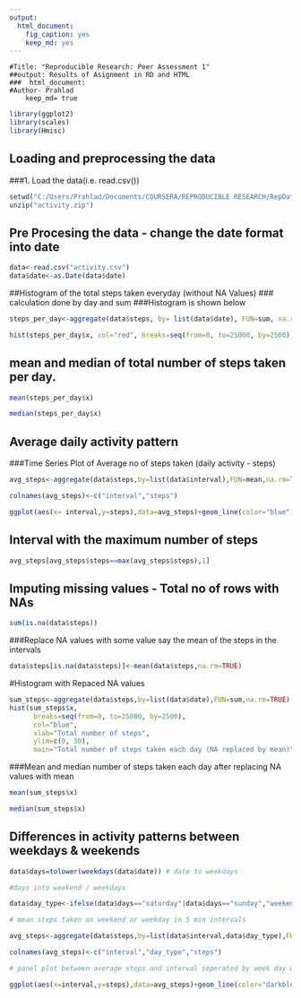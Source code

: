 ---
output: 
  html_document: 
    fig_caption: yes
    keep_md: yes
---
```
#Title: "Reproducible Research: Peer Assessment 1"
##output: Results of Asignment in RD and HTML 
###  html_document:
#Author- Prahlad
    keep_md= true
```
```{r, echo=TRUE}
library(ggplot2)
library(scales)
library(Hmisc)
```

## Loading and preprocessing the data
###1. Load the data(i.e. read.csv())
```{r, echo=TRUE}
setwd("C:/Users/Prahlad/Documents/COURSERA/REPRODUCIBLE RESEARCH/RepData_PeerAssessment1")
unzip("activity.zip")
```
## Pre Procesing the data - change the date format into date
```{r}
data<-read.csv("activity.csv")
data$date<-as.Date(data$date)
```
##Histogram  of the total steps taken everyday (without NA Values)
### calculation done by day and sum
###Histogram is shown below
```{r}
steps_per_day<-aggregate(data$steps, by= list(data$date), FUN=sum, na.rm=TRUE)

hist(steps_per_day$x, col="red", breaks=seq(from=0, to=25000, by=2500), main="Total Number of Steps taken Each day", xlab="Number of Steps Per Day")
```

## mean and median of total number of steps taken per day.

```{r}
mean(steps_per_day$x)
```
```{r}
median(steps_per_day$x)
```

## Average daily activity pattern
###Time Series Plot of Average no of steps taken (daily activity - steps)

```{r}
avg_steps<-aggregate(data$steps,by=list(data$interval),FUN=mean,na.rm=TRUE)

colnames(avg_steps)<-c("interval","steps")

ggplot(aes(x= interval,y=steps),data=avg_steps)+geom_line(color="blue")
```

## Interval with the maximum number of steps

```{r}
avg_steps[avg_steps$steps==max(avg_steps$steps),1]
```

## Imputing missing values - Total no of rows with NAs

```{r}
sum(is.na(data$steps))
```

###Replace NA values with some value say the mean of the steps in the intervals

```{r}
data$steps[is.na(data$steps)]<-mean(data$steps,na.rm=TRUE)
```
#Histogram with Repaced NA values
```{r}
sum_steps<-aggregate(data$steps,by=list(data$date),FUN=sum,na.rm=TRUE) 
hist(sum_steps$x, 
      breaks=seq(from=0, to=25000, by=2500),
      col="blue", 
      xlab="Total number of steps", 
      ylim=c(0, 30), 
      main="Total number of steps taken each day (NA replaced by mean)")
```

###Mean and median number of steps taken each day after replacing NA values with mean

```{r}
mean(sum_steps$x)
```
```{r}
median(sum_steps$x)
```

## Differences in activity patterns between weekdays & weekends

```{r}
data$days=tolower(weekdays(data$date)) # date to weekdays

#days into weekend / weekdays

data$day_type<-ifelse(data$days=="saturday"|data$days=="sunday","weekend","weekday")

# mean steps taken on weekend or weekday in 5 min intervals

avg_steps<-aggregate(data$steps,by=list(data$interval,data$day_type),FUN=mean,na.rm=TRUE)

colnames(avg_steps)<-c("interval","day_type","steps")

# panel plot between average steps and interval seperated by week day week end 

ggplot(aes(x=interval,y=steps),data=avg_steps)+geom_line(color="darkblue")+facet_wrap(~avg_steps$day_type)
```